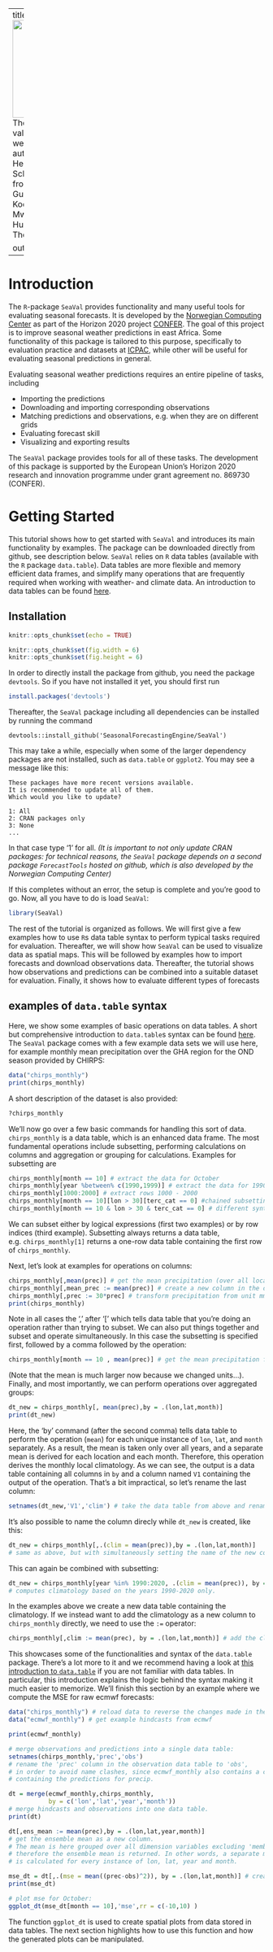 
---
title: |
  ![](logo_CONFER.png){width=2in}  
  The `SeaVal` package for validating seasonal weather forecasts
author:
  - Claudio Heinrich and Michael Scheuerer, with input from
  - Masilin Gudoshava, Eunice Koech, Anthony Mwanthi, Zewdu Segele, Hussen Seid and Thordis Thorarinsdottir 

output: html_document
---


# Introduction {-}
    
The `R`-package `SeaVal` provides functionality and many useful tools for evaluating seasonal forecasts. It is developed by the [Norwegian Computing Center](https://nr.no/en/) as part of the Horizon 2020 project [CONFER](https://confer-h2020.eu/). The goal of this project is to improve seasonal weather predictions in east Africa. Some functionality of this package is tailored to this purpose, specifically to evaluation practice and datasets at [ICPAC](https://www.icpac.net/), while other will be useful for evaluating seasonal predictions in general.

Evaluating seasonal weather predictions requires an entire pipeline of tasks, including

* Importing the predictions 
* Downloading and importing corresponding observations
* Matching predictions and observations, e.g. when they are on different grids
* Evaluating forecast skill
* Visualizing and exporting results

The `SeaVal` package provides tools for all of these tasks. The development of this package is supported by the European Union’s Horizon 2020 research and innovation programme under grant agreement no. 869730 (CONFER).


# Getting Started

This tutorial shows how to get started with `SeaVal` and introduces its main functionality by examples. 
The package can be downloaded directly from github, see description below.
`SeaVal` relies on `R` data tables (available with the `R` package `data.table`).
Data tables are more flexible and memory efficient data frames, and simplify many operations that are frequently required when working with weather- and climate data. An introduction to data tables can be found [here](https://cran.r-project.org/web/packages/data.table/vignettes/datatable-intro.html).

## Installation

```r
knitr::opts_chunk$set(echo = TRUE)

knitr::opts_chunk$set(fig.width = 6)
knitr::opts_chunk$set(fig.height = 6)

```


In order to directly install the package from github, you need the package `devtools`. So if you have not installed it yet, you should first run
```r
install.packages('devtools')
```

Thereafter, the `SeaVal` package including all dependencies can be installed by running the command 
```
devtools::install_github('SeasonalForecastingEngine/SeaVal')
```

This may take a while, especially when some of the larger dependency packages are not installed, such as `data.table` or `ggplot2`.
You may see a message like this:
```
These packages have more recent versions available.
It is recommended to update all of them.
Which would you like to update?

1: All                                 
2: CRAN packages only                  
3: None                             
...
```

In that case type '1' for all. *(It is important to not only update CRAN packages: for technical reasons, the `SeaVal` package depends on a second package `ForecastTools` hosted on github, which is also developed by the Norwegian Computing Center)*

If this completes without an error, the setup is complete and you're good to go.
Now, all you have to do is load `SeaVal`:

```r
library(SeaVal)
```

<!-- Especially in the early development phase, it is important to occasionally update the `SeaVal` package. To this end simply run the following commands every now and then: -->
<!-- ```{r, eval = FALSE, echo = TRUE} -->
<!-- devtools::install_github('SeasonalForecastingEngine/ForecastTools') -->
<!-- devtools::install_github('SeasonalForecastingEngine/SeaVal') -->
<!-- ``` -->

The rest of the tutorial is organized as follows. We will first give a few examples how to use `R`s data table syntax to perform typical tasks required for evaluation. Thereafter, we will show how `SeaVal` can be used to visualize data as spatial maps. This will be followed by examples how to import forecasts and download observations data. Thereafter, the tutorial shows how observations and predictions can be combined into a suitable dataset for evaluation. Finally, it shows how to evaluate different types of forecasts

## examples of `data.table` syntax

Here, we show some examples of basic operations on data tables. 
A short but comprehensive introduction to `data.table`s syntax can be found [here](https://cran.r-project.org/web/packages/data.table/vignettes/datatable-intro.html).
The `SeaVal` package comes with a few example data sets we will use here, for example monthly mean precipitation over the GHA region for the OND season provided by CHIRPS:

```r
data("chirps_monthly")
print(chirps_monthly)
```

A short description of the dataset is also provided:

```r
?chirps_monthly
```

We'll now go over a few basic commands for handling this sort of data. `chirps_monthly` is a data table, which is an enhanced data frame. The most fundamental operations include subsetting, performing calculations on columns and aggregation or grouping for calculations. Examples for subsetting are
```r
chirps_monthly[month == 10] # extract the data for October
chirps_monthly[year %between% c(1990,1999)] # extract the data for 1990 - 1999
chirps_monthly[1000:2000] # extract rows 1000 - 2000
chirps_monthly[month == 10][lon > 30][terc_cat == 0] #chained subsetting: get all October values at locations with longitude >30 that had normal rainfall (terc_cat == 0)
chirps_monthly[month == 10 & lon > 30 & terc_cat == 0] # different syntax, same effect.
```
We can subset either by logical expressions (first two examples) or by row indices (third example). Subsetting always returns a data table, e.g. `chirps_monthly[1]` returns a one-row data table containing the first row of `chirps_monthly`. 

Next, let's look at examples for operations on columns:
```r
chirps_monthly[,mean(prec)] # get the mean precipitation (over all locations, months, years)
chirps_monthly[,mean_prec := mean(prec)] # create a new column in the data table containing the mean
chirps_monthly[,prec := 30*prec] # transform precipitation from unit mm/day to mm (per month)
print(chirps_monthly)
```
Note in all cases the ',' after '[' which tells data table that you're doing an operation rather than trying to subset. We can also put things together and subset and operate simultaneously. In this case the subsetting is specified first, followed by a comma followed by the operation:
```r
chirps_monthly[month == 10 , mean(prec)] # get the mean precipitation for October (over all locations, years)
```
(Note that the mean is much larger now because we changed units...).
Finally, and most importantly, we can perform operations over aggregated groups: 
```r
dt_new = chirps_monthly[, mean(prec),by = .(lon,lat,month)] 
print(dt_new)
```
Here, the 'by' command (after the second comma) tells data table to perform the operation (`mean`) for each unique instance of `lon`, `lat`, and `month` separately. As a result, the mean is taken only over all years, and a separate mean is derived for each location and each month. Therefore, this operation derives the monthly local climatology. As we can see, the output is a data table containing all columns in `by` and a column named `V1` containing the output of the operation. That's a bit impractical, so let's rename the last column:

```r
setnames(dt_new,'V1','clim') # take the data table from above and rename column 'V1' into 'clim'
```
It's also possible to name the column direcly while `dt_new` is created, like this:
```r
dt_new = chirps_monthly[,.(clim = mean(prec)),by = .(lon,lat,month)] 
# same as above, but with simultaneously setting the name of the new column
```
This can again be combined with subsetting:
```r
dt_new = chirps_monthly[year %in% 1990:2020, .(clim = mean(prec)), by = .(lon,lat,month)] 
# computes climatology based on the years 1990-2020 only.
```
In the examples above we create a new data table containing the climatology. If we instead want to add the climatology as a new column to `chirps_monthly` directly, we need to use the `:=` operator:
```r
chirps_monthly[,clim := mean(prec), by = .(lon,lat,month)] # add the climatology column directly into chirps_monthly.
```
This showcases some of the functionalities and syntax of the `data.table` package. There's a lot more to it and we recommend having a look at 
[this introduction to `data.table`](https://cran.r-project.org/web/packages/data.table/vignettes/datatable-intro.html) if you are not familiar with data tables. In particular, this introduction explains the logic behind the syntax making it much easier to memorize.
We'll finish this section by an example where we compute the MSE for raw ecmwf forecasts:

```r
data("chirps_monthly") # reload data to reverse the changes made in the examples above.
data("ecmwf_monthly") # get example hindcasts from ecmwf

print(ecmwf_monthly) 

# merge observations and predictions into a single data table:
setnames(chirps_monthly,'prec','obs') 
# rename the 'prec' column in the observation data table to 'obs', 
# in order to avoid name clashes, since ecmwf_monthly also contains a column 'prec',
# containing the predictions for precip.

dt = merge(ecmwf_monthly,chirps_monthly,
           by = c('lon','lat','year','month')) 
# merge hindcasts and observations into one data table.
print(dt)

dt[,ens_mean := mean(prec),by = .(lon,lat,year,month)] 
# get the ensemble mean as a new column. 
# The mean is here grouped over all dimension variables excluding 'member', 
# therefore the ensemble mean is returned. In other words, a separate mean
# is calculated for every instance of lon, lat, year and month.

mse_dt = dt[,.(mse = mean((prec-obs)^2)), by = .(lon,lat,month)] # create a new data.table containing the mse by location and month
print(mse_dt)

# plot mse for October:
ggplot_dt(mse_dt[month == 10],'mse',rr = c(-10,10) ) 

```

The function `ggplot_dt` is used to create spatial plots from data stored in data tables. The next section highlights how to use this function and how the generated plots can be manipulated.
